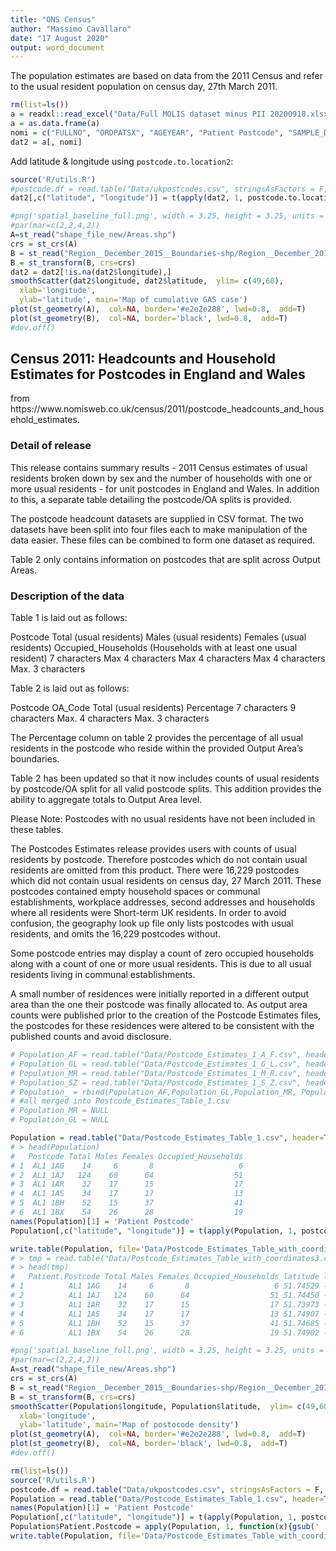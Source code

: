 ```yaml
---
title: "ONS Census"
author: "Massimo Cavallaro"
date: "17 August 2020"
output: word_document
---
```


The population estimates are based on data from the 2011 Census and
refer to the usual resident population on census day, 27th March 2011.
 
```r
rm(list=ls())
a = readxl::read_excel("Data/Full MOLIS dataset minus PII 20200918.xlsx")
a = as.data.frame(a)
nomi = c("FULLNO", "ORDPATSX", "AGEYEAR", "Patient Postcode", "SAMPLE_DT", "RECEPT_DT", "Reception Month", "Reception Year", "Isolation Site Decoded", "Sterile Site Y N", "emm gene type", "CITY", "ZIP", "PHE_CENTRE_NAME")
dat2 = a[, nomi]
```

Add latitude & longitude using `postcode.to.location2`:
```r
source('R/utils.R')
#postcode.df = read.table("Data/ukpostcodes.csv", stringsAsFactors = F, sep=',', header = T)
dat2[,c("latitude", "longitude")] = t(apply(dat2, 1, postcode.to.location2))
```

```r
#png('spatial_baseline_full.png', width = 3.25, height = 3.25, units = 'in', res=500, pointsize = 4)
#par(mar=c(2,2,4,2))
A=st_read("shape_file_new/Areas.shp")
crs = st_crs(A)
B = st_read("Region__December_2015__Boundaries-shp/Region__December_2015__Boundaries.shp")
B = st_transform(B, crs=crs)
dat2 = dat2[!is.na(dat2$longitude),]
smoothScatter(dat2$longitude, dat2$latitude,  ylim= c(49,60),
  xlab='longitude',
  ylab='latitude', main='Map of cumulative GAS case')
plot(st_geometry(A),  col=NA, border='#e2e2e288', lwd=0.8,  add=T)
plot(st_geometry(B),  col=NA, border='black', lwd=0.8,  add=T)
#dev.off()
```


## Census 2011: Headcounts and Household Estimates for Postcodes in England and Wales

from https://www.nomisweb.co.uk/census/2011/postcode_headcounts_and_household_estimates.

### Detail of release
This release contains summary results - 2011 Census estimates of usual residents broken down by sex and the number of households with one or more usual residents - for unit postcodes in England and Wales. In addition to this, a separate table detailing the postcode/OA splits is provided.

The postcode headcount datasets are supplied in CSV format. The two datasets have been split into four files each to make manipulation of the data easier. These files can be combined to form one dataset as required.

Table 2 only contains information on postcodes that are split across Output Areas.

### Description of the data
Table 1 is laid out as follows:

Postcode	Total (usual residents)	Males (usual residents)	Females (usual residents)   Occupied_Households (Households with at least one usual resident)
7 characters	Max 4 characters	Max 4 characters	Max 4 characters	    Max. 3 characters

Table 2 is laid out as follows: 

Postcode	OA_Code	         Total (usual residents)    Percentage
7 characters	9 characters	 Max. 4 characters	    Max. 3 characters

The Percentage column on table 2 provides the percentage of all usual residents in the postcode who reside within the provided Output Area’s boundaries.

Table 2 has been updated so that it now includes counts of usual residents by postcode/OA split for all valid postcode splits. This addition provides the ability to aggregate totals to Output Area level.

Please Note: Postcodes with no usual residents have not been included in these tables.

The Postcodes Estimates release provides users with counts of usual residents by postcode.  Therefore postcodes which do not contain usual residents are omitted from this product. There were 16,229 postcodes which did not contain usual residents on census day, 27 March 2011.  These postcodes contained empty household spaces or communal establishments, workplace addresses, second addresses and households where all residents were Short-term UK residents. In order to avoid confusion, the geography look up file only lists postcodes with usual residents, and omits the 16,229 postcodes without.

Some postcode entries may display a count of zero occupied households along with a count of one or more usual residents. This is due to all usual residents living in communal establishments.

A small number of residences were initially reported in a different output area than the one their postcode was finally allocated to. As output area counts were published prior to the creation of the Postcode Estimates files, the postcodes for these residences were altered to be consistent with the published counts and avoid disclosure.



```r
# Population_AF = read.table("Data/Postcode_Estimates_1_A_F.csv", header=T, sep = ',', stringsAsFactors = F)
# Population_GL = read.table("Data/Postcode_Estimates_1_G_L.csv", header=T, sep = ',', stringsAsFactors = F)
# Population_MR = read.table("Data/Postcode_Estimates_1_M_R.csv", header=T, sep = ',', stringsAsFactors = F)
# Population_SZ = read.table("Data/Postcode_Estimates_1_S_Z.csv", header=T, sep = ',', stringsAsFactors = F)
# Population_ = rbind(Population_AF,Population_GL,Population_MR, Population_SZ)
# #all merged into Postcode_Estimates_Table_1.csv
# Population_MR = NULL
# Population_GL = NULL
```




```r
Population = read.table("Data/Postcode_Estimates_Table_1.csv", header=T, sep = ',', stringsAsFactors = F)
# > head(Population)
#   Postcode Total Males Females Occupied_Households
# 1  AL1 1AG    14     6       8                   6
# 2  AL1 1AJ   124    60      64                  51
# 3  AL1 1AR    32    17      15                  17
# 4  AL1 1AS    34    17      17                  13
# 5  AL1 1BH    52    15      37                  41
# 6  AL1 1BX    54    26      28                  19
names(Population)[1] = 'Patient Postcode'
Population[,c("latitude", "longitude")] = t(apply(Population, 1, postcode.to.location2))
```

```r
write.table(Population, file='Data/Postcode_Estimates_Table_with_coordinates3.csv', quote = F, row.names = F, sep=',')
# > tmp = read.table("Data/Postcode_Estimates_Table_with_coordinates3.csv", sep=',', header = T)
# > head(tmp)
#   Patient.Postcode Total Males Females Occupied_Households latitude longitude
# 1          AL1 1AG    14     6       8                   6 51.74529 -0.328628
# 2          AL1 1AJ   124    60      64                  51 51.74450 -0.328599
# 3          AL1 1AR    32    17      15                  17 51.73973 -0.317492
# 4          AL1 1AS    34    17      17                  13 51.74907 -0.335471
# 5          AL1 1BH    52    15      37                  41 51.74685 -0.338000
# 6          AL1 1BX    54    26      28                  19 51.74902 -0.341041
```



```r
#png('spatial_baseline_full.png', width = 3.25, height = 3.25, units = 'in', res=500, pointsize = 4)
#par(mar=c(2,2,4,2))
A=st_read("shape_file_new/Areas.shp")
crs = st_crs(A)
B = st_read("Region__December_2015__Boundaries-shp/Region__December_2015__Boundaries.shp")
B = st_transform(B, crs=crs)
smoothScatter(Population$longitude, Population$latitude,  ylim= c(49,60),
  xlab='longitude',
  ylab='latitude', main='Map of postocode density')
plot(st_geometry(A),  col=NA, border='#e2e2e288', lwd=0.8,  add=T)
plot(st_geometry(B),  col=NA, border='black', lwd=0.8,  add=T)
#dev.off()
```




```r
rm(list=ls())
source('R/utils.R')
postcode.df = read.table("Data/ukpostcodes.csv", stringsAsFactors = F, sep=',', header = T)
Population = read.table("Data/Postcode_Estimates_Table_1.csv", header=T, sep = ',', stringsAsFactors = F)
names(Population)[1] = 'Patient Postcode'
Population[,c("latitude", "longitude")] = t(apply(Population, 1, postcode.to.location, postcode.df))
Population$Patient.Postcode = apply(Population, 1, function(x){gsub(' ', '', x[1], fixed=T)})
write.table(Population, file='Data/Postcode_Estimates_Table_with_coordinates3.csv', quote = F, row.names = F, sep=',')
```
